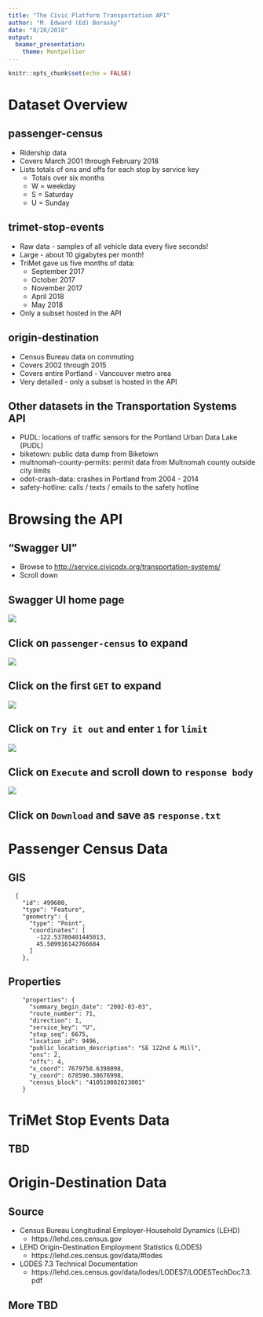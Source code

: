 ```yaml
---
title: "The Civic Platform Transportation API"
author: "M. Edward (Ed) Borasky"
date: "8/20/2018"
output: 
  beamer_presentation:
    theme: Montpellier
---
```


```r
knitr::opts_chunk$set(echo = FALSE)
```

# Dataset Overview

## passenger-census
* Ridership data
* Covers March 2001 through February 2018
* Lists totals of ons and offs for each stop by service key
    - Totals over six months
    - W = weekday
    - S = Saturday
    - U = Sunday

## trimet-stop-events
* Raw data - samples of all vehicle data every five seconds!
* Large - about 10 gigabytes per month!
* TriMet gave us five months of data:
    - September 2017
    - October 2017
    - November 2017
    - April 2018
    - May 2018
* Only a subset hosted in the API

## origin-destination
* Census Bureau data on commuting
* Covers 2002 through 2015
* Covers entire Portland - Vancouver metro area
* Very detailed - only a subset is hosted in the API

## Other datasets in the Transportation Systems API
* PUDL: locations of traffic sensors for the Portland Urban Data Lake (PUDL)
* biketown: public data dump from Biketown
* multnomah-county-permits: permit data from Multnomah county outside city limits
* odot-crash-data: crashes in Portland from 2004 - 2014
* safety-hotline: calls / texts / emails to the safety hotline

# Browsing the API

## "Swagger UI"
* Browse to <http://service.civicpdx.org/transportation-systems/>
* Scroll down

## Swagger UI home page
![](swagger_ui.png)

## Click on `passenger-census` to expand
![](passenger_census.png)

## Click on the first `GET` to expand
![](first_get.png)

## Click on `Try it out` and enter `1` for `limit`
![](try_it_out.png)

## Click on `Execute` and scroll down to `response body`
![](response_body.png)

## Click on `Download` and save as `response.txt`


# Passenger Census Data

## GIS
      {
        "id": 499600,
        "type": "Feature",
        "geometry": {
          "type": "Point",
          "coordinates": [
            -122.53780401445013,
            45.509916142766684
          ]
        },

## Properties
        "properties": {
          "summary_begin_date": "2002-03-03",
          "route_number": 71,
          "direction": 1,
          "service_key": "U",
          "stop_seq": 6675,
          "location_id": 9496,
          "public_location_description": "SE 122nd & Mill",
          "ons": 2,
          "offs": 4,
          "x_coord": 7679750.6398098,
          "y_coord": 678590.38676998,
          "census_block": "410510082023001"
        }


# TriMet Stop Events Data

## TBD

# Origin-Destination Data

## Source
* Census Bureau Longitudinal Employer-Household Dynamics (LEHD)
    - https://lehd.ces.census.gov
* LEHD Origin-Destination Employment Statistics (LODES)
    - https://lehd.ces.census.gov/data/#lodes
* LODES 7.3 Technical Documentation
    - https://lehd.ces.census.gov/data/lodes/LODES7/LODESTechDoc7.3.pdf

## More TBD